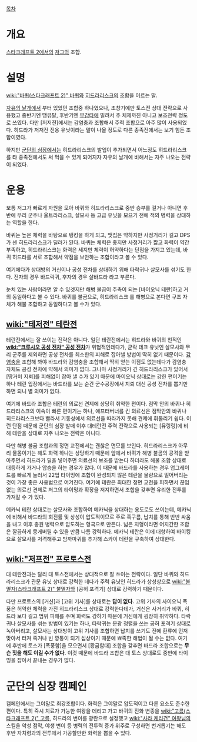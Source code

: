 [[목차]]
= 개요 =
[[스타크래프트 2]]에서의 [[저그]]의 조합.

= 설명 =
[[wiki:"바퀴(스타크래프트 2)" 바퀴]]와 [[히드라리스크]]의 조합을 이르는 말. 

[[자유의 날개]]에서 부터 있었던 조합중 하나였으나, 초창기에만 토스전 상대 전략으로 사용했고 중반기엔 땡뮤탈, 후반기엔 [[무감타]]에 밀려서 주 체제까진 아니고 보조전략 정도로 쓰였다. 다만 [저저전]에서는 감염충과 조합해서 주력 조합으로 아주 많이 사용되었다. 히드라가 저저전 전용 유닛이라는 말이 나올 정도로 다른 종족전에서는 보기 힘든 조합이였다.

하지만 [[군단의 심장]]에서는 히드라리스크의 발업이 추가되면서 어느정도 히드라리스크를 타 종족전에서도 써 먹을 수 있게 되어지자 자유의 날개에 비해서는 자주 나오는 전략이 되었다. 

= 운용 =
보통 저그가 빠르게 자원을 모아 바퀴와 히드라리스크로 중반 승부를 걸거나 아니면 후반에 무리 군주나 울트라리스크, 살모사 등 고급 유닛을 모으기 전에 적의 병력을 상대하는 역할을 한다.

바퀴는 높은 체력을 바탕으로 탱킹을 하게 되고, 맷집은 약하지만 사정거리가 길고 DPS가 센 히드라리스크가 딜러가 된다. 바퀴는 체력은 좋지만 사정거리가 짧고 화력이 약간 부족하고, 히드라리스크는 화력은 세지만 체력이 허약하다는 단점을 가지고 있는데, 바퀴 히드라를 서로 조합해서 약점을 보안하는 조합이라고 볼 수 있다. 

여기에다가 상대방의 거신이나 공성 전차를 상대하기 위해 타락귀나 살모사를 섞기도 한다. 전자의 경우 바드락귀, 후자의 경우 살바드라 라고 부른다.

눈치 있는 사람이라면 알 수 있겟지만 해병 불곰이 주측이 되는 [바이오닉 테란]하고 거의 동일하다고 볼 수 있다. 바퀴를 불곰으로, 히드라리스크 를 해병으로 본다면 구조 자체가 해불 조합하고 동일하다고 볼 수가 있다. 

== [[wiki:"테저전" 테란전]] ==
테란전에서는 잘 쓰이는 전략은 아니다. 일단 테란전에서는 히드라와 바퀴의 천적인 '''[[wiki:"크루시오 공성 전차" 공성 전차]]'''가 위협적인데다가, 군락 테크 유닛인 살모사와 무리 군주를 제외하면 공성 전차를 최소한의 피해로 잡아낼 방법이 딱히 없기 때문이다. [[감염충]]을 조합해 봐야 바드라와 감염충을 조합해서 딱히 얻는 이점도 없는데다가 감염충 자체도 공성 전차에 약해서 의미가 없다. 그나마 사정거리가 긴 히드라리스크가 있어서 [땅거미 지뢰]를 피해없이 잡아 낼 수가 있기 때문에 마이오닉 상대로는 강한 편이기는 하나 테란 입장에서는 바드라를 보는 순간 군수공장에서 지뢰 대신 공성 전차를 뽑기만 하면 되니 별 의미가 없다.

여기에 바드라 조합은 테란의 의료선 견제에 상당히 취약한 편이다. 점막 안의 바퀴나 히드라리스크의 이속이 빠른 편이기는 하나, 애프터버너를 킨 의료선은 점막안의 바퀴나 히드라리스크보다 빨라서 기동성에서 의료선을 따라가지 못해 견제에 휘둘리기 쉽다. 이런 단점 때문에 군단의 심장 발매 이후 대테란전 주력 전략으로 사용되는 [뮤링링]에 비해 테란을 상대로 자주 나오는 전략은 아니다.

다만 해병 불곰 조합과의 정면 교전에서는 괜찮은 면모를 보인다. 히드라리스크가 아무리 물몸이기는 해도 화력 하나는 상당하기 때문에 앞에서 바퀴가 해병 불곰의 공격을 받아주면서 히드라가 딜을 넣어주면 의료선의 보조를 받는다 하더라도 해불 조합 상대로 대등하게 가거나 압승을 하는 경우가 많다. 이 때문에 바드라를 사용하는 경우 업그레이드를 빠르게 눌러서 22업 타이밍에 조합이 완성되지 않은 테란을 물량으로 밀어버리는 것이 가장 좋은 사용법으로 여겨진다. 여기에 테란은 최대한 정면 교전을 피하면서 끊임없는 의료선 견제로 저그의 타이밍과 확장을 저지하면서 조합을 갖추면 유리한 전투를 가져갈 수 가 있다. 

메카닉 테란 상대로는 살모사와 조합하여 메카닉을 상대하는 용도로도 쓰이는데, 메카닉에 비해서 바드라의 회전률 및 상성이 압도적이므로 주로 흑구름, 납치를 통해 반반 싸움을 내고 이후 충원 병력으로 압도하는 형국으로 만든다. 넓은 지형이라면 어지간한 조합은 깔끔하게 뭉게버릴 수 있을 만큼 나름 강력하다. 메카닉 테란은 이에 대항하여 바이킹으로 살모사를 저격해주고 밤까마귀를 추가해 스카이 테란을 구축하여 상대한다. 

== [[wiki:"저프전" 프로토스전]] ==
대 테란전과는 달리 대 토스전에서는 상대적으로 잘 쓰이는 전략이다. 일단 바퀴와 히드라리스크가 관문 유닛 상대로 강력한 데다가 주력 유닛인 히드라가 상성상으로 [[wiki:"불멸자(스타크래프트 2)" 불멸자]]와 [공허 포격기] 상대로 강력하기 때문이다.

다만 프로토스의 [거신]과 [고위 기사]를 상대로는 '''답이 없다.''' 고위 기사의 사이오닉 폭풍은 허약한 체력을 가진 히드라리스크 상대로 강력한다데가, 거신은 사거리가 바퀴, 히드라 보다 길고 범위 피해를 주며 화력도 강하기 때문에 거신에게 굉장히 취약하다. 타락귀나 살모사를 섞는 방법이 있기는 하나, 타락귀는 분광 정렬을 쓰는 공허 포격기 상대로 녹아버리고, 살모사는 상대방이 고위 기사를 조합하면 납치를 쓰기도 전에 환류에 먼저 맞아서 터져 죽거나 빈 깡통이 되기 십상이기 때문에 뾰족한 해법이 될 수는 없다. 여기에 후반에 토스가 [폭풍함]을 모으면서 [황금함대] 조합을 갖추면 바드라 조합으로는 '''무슨 짓을 해도 이길 수가 없다.''' 이것 때문에 바드라 조합은 대 토스 상대로도 중반에 타이밍을 잡아서 끝내는 경우가 많다.    

= 군단의 심장 캠페인 =
캠페인에서는 그야말로 최강조합이다. 화력은 그야말로 압도적이고 다른 요소도 준수한 편이다. 특히 즉시 치료가 가능한 여왕을 데리고 가고 바퀴의 진화 변종을 [[wiki:"고름(스타크래프트 2)" 고름]], 히드라의 변이를 광란으로 설정했고 [[wiki:"사라 케리건" 여왕님]]의 스킬을 악성 점막, 야생 변이 등 병력의 전투력 증가 위주로 구성하면 번거롭기는 해도 후반 자치령과의 전투에서 가공할만한 화력을 뽑을 수 있다.
